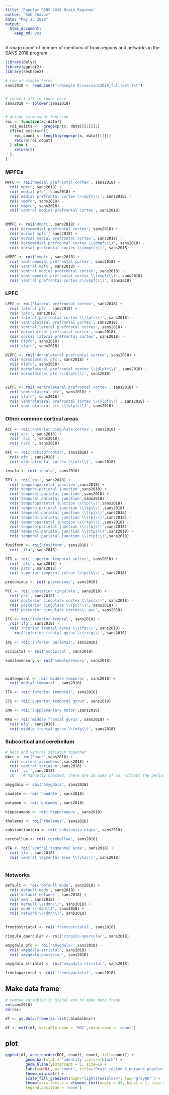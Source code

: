 ```yaml
---
title: "Popular SANS 2018 Brain Regions"
author: "Rob Chavez"
date: "May 2, 2018"
output:
  html_document:
    keep_md: yes
---
```

A *rough* count of number of mentions of brain regions and networks in the SANS 2018 program. 

```r
library(dplyr)
library(ggplot2)
library(reshape2)

# row of single terms
sans2018 <- readLines("~/Google Drive/sans2018_fulltext.txt")


# convert all to lower case
sans2018 <- tolower(sans2018)


# define term count function 
roi <- function(x, data){
  roi_exists <-  gregexpr(x, data)[[1]][1]
  if(roi_exists>0){
    roi_count <- length(gregexpr(x, data)[[1]])
    return(roi_count)
  } else {
    return(0)
  }
}

```

### MPFCs
```r
MPFC <- roi('medial prefrontal cortex', sans2018) +
  roi('mpfc', sans2018) +
  roi('medial pfc', sans2018) + 
  roi('medial prefrontal cortex \\(mpfc\\)', sans2018) - 
  roi('vmpfc', sans2018) - 
  roi('dmpfc', sans2018) -
  roi('ventral medial prefrontal cortex', sans2018)
  

dMPFC <- roi('dmpfc', sans2018) +
  roi('dorsomedial prefrontal cortex', sans2018) +
  roi('dorsal mpfc', sans2018) +
  roi('dorsal medial prefrontal cortex', sans2018) -
  roi('dorsomedial prefrontal cortex \\(dmpfc\\)', sans2018) -
  roi('dorsal prefrontal cortex \\(dmpfc\\)', sans2018) 
  
vMPFC <- roi('vmpfc', sans2018) +
  roi('ventromedial prefrontal cortex', sans2018) +
  roi('ventral mpfc', sans2018) +
  roi('ventral medial prefrontal cortex', sans2018) -
  roi('ventromedial prefrontal cortex \\(vmpfc\\)', sans2018) -
  roi('ventral prefrontal cortex \\(vmpfc\\)', sans2018)

```

### LPFC
```r
LPFC <- roi('lateral prefrontal cortex', sans2018) +
  roi('lateral pfc', sans2018) + 
  roi('lpfc', sans2018) -
  roi('lateral prefrontal cortex \\(lpfc\\)', sans2018) -
  roi('ventrolateral prefrontal cortex', sans2018) -
  roi('ventral lateral prefrontal cortex', sans2018) -
  roi('dorsolateral prefrontal cortex', sans2018) -
  roi('dorsal lateral prefrontal cortex', sans2018) -
  roi('dlpfc', sans2018) - 
  roi('vlpfc', sans2018) 

dLPFC <- roi('dorsolateral prefrontal cortex', sans2018) +
  roi('dorsolateral pfc', sans2018) + 
  roi('dlpfc', sans2018) -
  roi('dorsolateral prefrontal cortex \\(dlpfc\\)', sans2018) -
  roi('dorsolateral pfc \\(dlpfc\\)', sans2018) 


vLPFC <- roi('ventrolateral prefrontal cortex', sans2018) +
  roi('ventrolateral pfc', sans2018) + 
  roi('vlpfc', sans2018) -
  roi('ventrolateral prefrontal cortex \\(vlpfc\\)', sans2018) -
  roi('ventrolateral pfc \\(vlpfc\\)', sans2018) 


```

### Other common cortical areas
```r
ACC <- roi('anterior cingulate cortex', sans2018) +
  roi('acc ', sans2018) +
  roi(' acc ', sans2018) -
  roi('nacc ', sans2018)

OFC <- roi('orbitofrontal', sans2018) +
  roi('ofc', sans2018) - 
  roi('orbitofrontal cortex \\(ofc\\)', sans2018)

insula <- roi('insula', sans2018) 

TPJ <- roi('tpj', sans2018) +
  roi('temporoparietal junction',sans2018) +
  roi('temporo-parietal junction',sans2018) +
  roi('temporal-parietal junction',sans2018) +
  roi('temporal parietal junction',sans2018) -
  roi('temporoparietal junction \\(tpj\\)',sans2018) -
  roi('temporo-parietal junction \\(tpj\\)',sans2018) -
  roi('temporal-parietal junction \\(tpj\\)',sans2018) -
  roi('temporal parietal junction \\(tpj\\)',sans2018) -
  roi('temporoparietal junction \\(rtpj\\)',sans2018) -
  roi('temporo-parietal junction \\(rtpj\\)',sans2018) -
  roi('temporal-parietal junction \\(rtpj\\)',sans2018) -
  roi('temporal parietal junction \\(rtpj\\)',sans2018) 

fusiform <- roi('fusiform', sans2018) +
  roi(' ffa', sans2018)

STS <- roi('superior temporal sulcus', sans2018) +
  roi(' sts', sans2018) +
  roi('psts', sans2018) -
  roi('superior temporal sulcus \\(psts\\)', sans2018)

precunious <- roi('precunious', sans2018) 

PCC <- roi('posterior cingulate', sans2018) +
  roi('pcc', sans2018) - 
  roi('posterior cingulate cortex \\(pcc\\)', sans2018) -
  roi('posterior cingulate \\(pcc\\)', sans2018) -
  roi('posterior cingulate cortex\\; pcc', sans2018)

IFG <- roi('inferior frontal', sans2018) +
  roi('ifg', sans2018) -
  roi('inferior frontal gyrus \\(ifg\\)', sans2018) -
    roi('inferior frontal gyrus \\(rifg\\)', sans2018) 
  
IPL <- roi('inferior parietal', sans2018)

occipital <- roi('occipital', sans2018)

somatosensory <- roi('somatosensory', sans2018)



midtemporal <- roi('middle temporal', sans2018) +
  roi('medial temporal', sans2018)

ITG <- roi('inferior temporal', sans2018)

STG <- roi('superior temporal gyrus', sans2018)

SMA <- roi('supplementary motor',sans2018)

MFG <- roi('middle frontal gyrus', sans2018) +
  roi('mfg', sans2018) -
  roi('middle frontal gyrus \\(mfg\\)', sans2018)

```

### Subcortical and cerebellum
```r
# NAcc and ventral striatum together
NAcc <- roi('nacc',sans2018) +
  roi('nucleus accumbens',sans2018) +
  roi('ventral striatum',sans2018) +
  roi(' vs ',sans2018) -
  10    # Manually checked. There are 10 uses of vs. without the period for 'versus'.  

amygdala <- roi("amygdala", sans2018)

caudate <- roi('caudate', sans2018)

putamen <- roi('putamen', sans2018)

hippocampus <- roi('hippocampus', sans2018)

thalamus <- roi('thalamus', sans2018)

substantianigra <- roi('substantia nigra', sans2018)

cerebellum <- roi('cerebellum', sans2018)

VTA <- roi('ventral tegmental area', sans2018) +
  roi('vta', sans2018) -
  roi('ventral tegmental area \\(vta\\)', sans2018) 



```

### Networks
```r
default <- roi('default mode', sans2018) +
  roi('default-mode', sans2018) +
  roi('default network', sans2018) +
  roi('dmn', sans2018) -
  roi('default \\(dmn\\)', sans2018) +
  roi('mode \\(dmn\\)', sans2018) +
  roi('network \\(dmn\\)', sans2018)

  
frontostriatal <- roi('frontostriatal', sans2018)

cingulo_opercular <- roi('cingulo-opercular', sans2018)

amygdala_pfc <- roi('amygdala-',sans2018) -
  roi('amygdala-striatal', sans2018) -
  roi('amygdala-posterior', sans2018) 

amygdala_striatal <- roi('amygdala-striatal', sans2018) 

frontoparietal <- roi('frontoparietal', sans2018)

```

## Make data frame 
```r

# remove variables in global env to make data frame
rm(sans2018)
rm(roi)

df <- as.data.frame(as.list(.GlobalEnv))

df <- melt(df, variable.name = 'ROI',value.name = 'count')

```

## plot
```r
ggplot(df, aes(reorder(ROI,-count), count, fill=count)) +
         geom_bar(stat = 'identity',color='black') + 
         geom_hline(yintercept = 0, size=1) +
         labs(x=NULL, y="count", title="Brain region & network popularity \nin SANS 2018 program") +                   scale_y_continuous(breaks=seq(10,110,10)) +
         theme_minimal() +
         scale_fill_gradient(high="lightsteelblue4", low="gray90" ) +
         theme(axis.text.x = element_text(angle = 45, hjust = 1, size = 7), 
         legend.position = 'none')
  
```




















